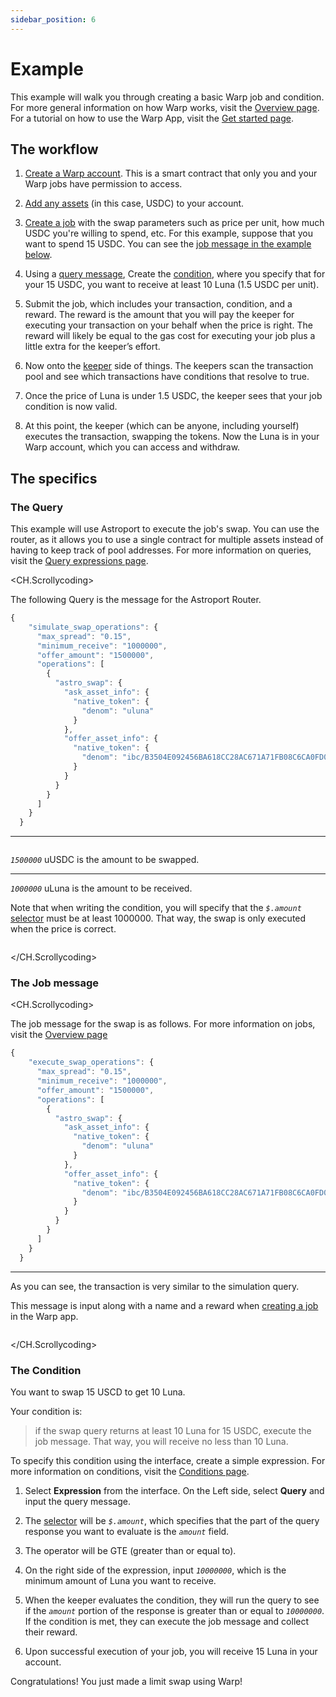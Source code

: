 ```yaml
---
sidebar_position: 6
---
```


# Example

This example will walk you through creating a basic Warp job and condition. For more general information on how Warp works, visit the [Overview page](./how/overview.mdx). For a tutorial on how to use the Warp App, visit the [Get started page](./get-started.mdx).

## The workflow 

1. [Create a Warp account](./get-started.mdx). This is a smart contract that only you and your Warp jobs have permission to access. 

2. [Add any assets](./get-started.mdx#create-an-account) (in this case, USDC) to your account. 

3. [Create a job](./get-started.mdx#create-a-job) with the swap parameters such as price per unit, how much USDC you're willing to spend, etc. For this example, suppose that you want to spend 15 USDC. You can see the [job message in the example below](#the-job-message). 

4. Using a [query message](#the-query), Create the [condition](#the-condition), where you specify that for your 15 USDC, you want to receive at least 10 Luna (1.5 USDC per unit). 

5. Submit the job, which includes your transaction, condition, and a reward. The reward is the amount that you will pay the keeper for executing your transaction on your behalf when the price is right. The reward will likely be equal to the gas cost for executing your job plus a little extra for the keeper’s effort. 

6. Now onto the [keeper](./how/overview#keepers) side of things.
The keepers scan the transaction pool and see which transactions have conditions that resolve to true.

7. Once the price of Luna is under 1.5 USDC, the keeper sees that your job condition is now valid. 

8. At this point, the keeper (which can be anyone, including yourself) executes the transaction, swapping the tokens. Now the Luna is in your Warp account, which you can access and withdraw. 

## The specifics

### The Query

This example will use Astroport to execute the job's swap. You can use the router, as it allows you to use a single contract for multiple assets instead of having to keep track of pool addresses. For more information on queries, visit the [Query expressions page](./how/query.mdx). 

<CH.Scrollycoding>

The following Query is the message for the Astroport Router. 

```js Query
{
    "simulate_swap_operations": {
      "max_spread": "0.15",
      "minimum_receive": "1000000",
      "offer_amount": "1500000",
      "operations": [
        {
          "astro_swap": {
            "ask_asset_info": {
              "native_token": {
                "denom": "uluna"
              }
            },
            "offer_asset_info": {
              "native_token": {
                "denom": "ibc/B3504E092456BA618CC28AC671A71FB08C6CA0FD0BE7C8A5B5A3E2DD933CC9E4"
              }
            }
          }
        }
      ]
    }
  }
```

---
```js Query focus=5,9:11

```

_`1500000`_ uUSDC is the amount to be swapped. 

---

_`1000000`_ uLuna is the amount to be received. 

Note that when writing the condition, you will specify that the _`$.amount`_ [selector](./how/query.mdx#selectors) must be at least 1000000. That way, the swap is only executed when the price is correct. 


```js Query focus=4,14:16

```

</CH.Scrollycoding>


### The Job message

<CH.Scrollycoding>


The job message for the swap is as follows. For more information on jobs, visit the [Overview page](./how/overview.mdx)

```js Job
{
    "execute_swap_operations": {
      "max_spread": "0.15",
      "minimum_receive": "1000000",
      "offer_amount": "1500000",
      "operations": [
        {
          "astro_swap": {
            "ask_asset_info": {
              "native_token": {
                "denom": "uluna"
              }
            },
            "offer_asset_info": {
              "native_token": {
                "denom": "ibc/B3504E092456BA618CC28AC671A71FB08C6CA0FD0BE7C8A5B5A3E2DD933CC9E4"
              }
            }
          }
        }
      ]
    }
  }
```

---

As you can see, the transaction is very similar to the simulation query. 

This message is input along with a name and a reward when [creating a job](./get-started#create-a-job) in the Warp app. 

```js Job focus=4,5,9:11,14:16

```
</CH.Scrollycoding>

### The Condition

You want to swap 15 USCD to get 10 Luna. 

Your condition is: 

> if the swap query returns at least 10 Luna for 15 USDC, execute the job message. That way, you will receive no less than 10 Luna. 

To specify this condition using the interface, create a simple expression. For more information on conditions, visit the [Conditions page](./how/condition.mdx). 

1. Select **Expression** from the interface. On the Left side, select **Query** and input the query message. 

2. The [selector](./how/query.mdx#selectors) will be _`$.amount`_, which specifies that the part of the query response you want to evaluate is the _`amount`_ field. 

3. The operator will be GTE (greater than or equal to). 

4. On the right side of the expression, input _`10000000`_, which is the minimum amount of Luna you want to receive. 

5. When the keeper evaluates the condition, they will run the query to see if the _`amount`_ portion of the response is greater than or equal to _`10000000`_. If the condition is met, they can execute the job message and collect their reward. 

6. Upon successful execution of your job, you will receive 15 Luna in your account. 

Congratulations! You just made a limit swap using Warp!


